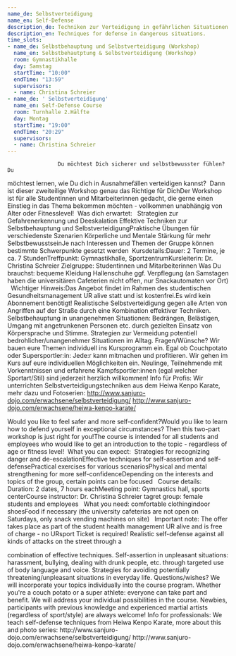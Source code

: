 ```yaml
---
name_de: Selbstverteidigung
name_en: Self-Defense
description_de: Techniken zur Verteidigung in gefährlichen Situationen.
description_en: Techniques for defense in dangerous situations.
time_slots:
- name_de: Selbstbehauptung und Selbstverteidigung (Workshop)
  name_en: Selbstbehautptung & Selbstverteidigung (Workshop)
  room: Gymnastikhalle
  day: Samstag
  startTime: "10:00"
  endTime: "13:59"
  supervisors:
  - name: Christina Schreier
- name_de: ' Selbstverteidigung'
  name_en: Self-Defense Course
  room: Turnhalle 2.Hälfte
  day: Montag
  startTime: "19:00"
  endTime: "20:29"
  supervisors:
  - name: Christina Schreier
---
```


<Locale value="de">
 

                    Du möchtest Dich sicherer und selbstbewusster fühlen? Du
möchtest lernen, wie Du dich in Ausnahmefällen verteidigen kannst?&nbsp;  Dann
ist dieser zweiteilige Workshop genau das Richtige für DichDer Workshop ist für
alle Studentinnen und Mitarbeiterinnen gedacht, die gerne einen Einstieg in das
Thema bekommen möchten - vollkommen unabhängig von Alter oder
Fitnesslevel!&nbsp;     Was dich erwartet:&nbsp;&nbsp;  Strategien zur
Gefahrenerkennung und Deeskalation Effektive Techniken zur Selbstbehauptung und
SelbstverteidigungPraktische Übungen für verschiedenste Szenarien Körperliche
und Mentale Stärkung für mehr SelbstbewusstseinJe nach Interessen und Themen der
Gruppe können bestimmte Schwerpunkte gesetzt werden&nbsp;    Kursdetails:Dauer:
2 Termine, je ca. 7 StundenTreffpunkt: Gymnastikhalle, SportzentrumKursleiterin:
Dr. Christina Schreier Zielgruppe: Studentinnen und Mitarbeiterinnen    Was Du
brauchst:      bequeme Kleidung&nbsp;Hallenschuhe&nbsp;ggf. Verpflegung (an
Samstagen haben die universitären Cafeterien nicht offen, nur Snackautomaten vor
Ort)  &nbsp;    Wichtiger Hinweis:Das Angebot findet im Rahmen des studentischen
Gesundheitsmanagement UR alive statt und ist kostenfrei.Es wird kein Abonnement
benötigt!         Realistische Selbstverteidigung gegen alle Arten von Angriffen auf der Straße
durch eine Kombination effektiver Techniken. Selbstbehauptung in unangenehmen
Situationen: Bedrängen, Belästigen, Umgang mit angetrunkenen Personen etc. durch
gezielten Einsatz von Körpersprache und Stimme. Strategien zur Vermeidung
potentiell bedrohlicher/unangenehmer Situationen im Alltag. Fragen/Wünsche? Wir
bauen eure Themen individuell ins Kursprogramm ein. Egal ob Couchpotato oder
Supersportler:in: Jede:r kann mitmachen und profitieren. Wir gehen im Kurs auf
eure individuellen Möglichkeiten ein. Neulinge, Teilnehmende mit Vorkenntnissen
und erfahrene Kampfsportler:innen (egal welcher Sportart/Stil) sind jederzeit
herzlich willkommen! Info für Profis: Wir unterrichten
Selbstverteidigungstechniken aus dem Heiwa Kenpo Karate, mehr dazu und
Fotoserien: http://www.sanjuro-dojo.com/erwachsene/selbstverteidigung/
http://www.sanjuro-dojo.com/erwachsene/heiwa-kenpo-karate/

</Locale>
<Locale value="en">
 

 Would you like to feel safer and more self-confident?Would you like to learn how
to defend yourself in exceptional circumstances?   Then this two-part workshop
is just right for you!The course is intended for all students and employees who
would like to get an introduction to the topic - regardless of age or fitness
level!&nbsp;   What you can expect:&nbsp;   Strategies for recognizing danger
and de-escalationEffective techniques for self-assertion and self-
defensePractical exercises for various scenariosPhysical and mental
strengthening for more self-confidenceDepending on the interests and topics of
the group, certain points can be focused   &nbsp;  Course details:   Duration: 2
dates, 7 hours eachMeeting point: Gymnastics hall, sports centerCourse
instructor: Dr. Christina Schreier tagret group: female students and employees
&nbsp;  What you need:  comfortable clothingindoor shoesFood if necessary (the
university cafeterias are not open on Saturdays, only snack vending machines on
site)  &nbsp;  Important note:   The offer takes place as part of the student
health management UR alive and is free of charge - no URsport Ticket is
required! Realistic self-defense against all kinds of attacks on the street through a

combination of effective techniques. Self-assertion in unpleasant situations:
harassment, bullying, dealing with drunk people, etc. through targeted use of
body language and voice. Strategies for avoiding potentially
threatening/unpleasant situations in everyday life. Questions/wishes? We will
incorporate your topics individually into the course program. Whether you're a
couch potato or a super athlete: everyone can take part and benefit. We will
address your individual possibilities in the course. Newbies, participants with
previous knowledge and experienced martial artists (regardless of sport/style)
are always welcome! Info for professionals: We teach self-defense techniques
from Heiwa Kenpo Karate, more about this and photo series: http://www.sanjuro-
dojo.com/erwachsene/selbstverteidigung/ http://www.sanjuro-
dojo.com/erwachsene/heiwa-kenpo-karate/

</Locale>
